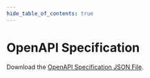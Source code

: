 ```yaml
---
hide_table_of_contents: true
---
```


# OpenAPI Specification 

Download the [OpenAPI Specification JSON File](./assets/openapi/openapi.json).